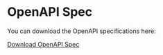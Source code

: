 # OpenAPI Spec

You can download the OpenAPI specifications here:
 
[Download OpenAPI Spec](https://api.artifactsmmo.com/openapi.json)    